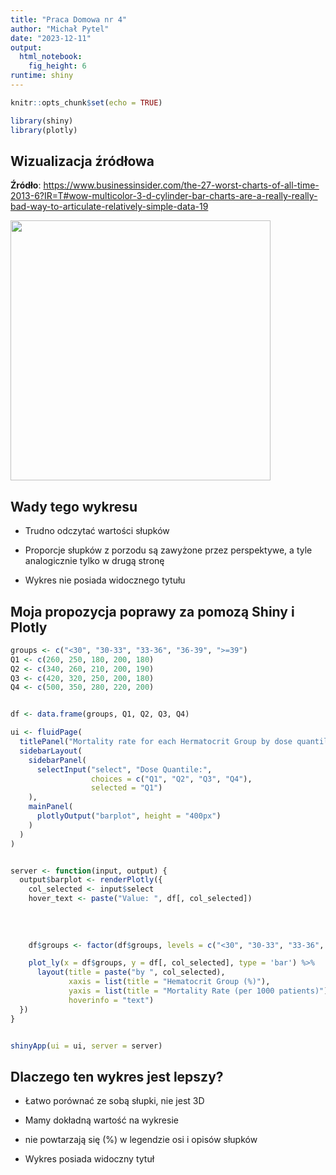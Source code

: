 ```yaml
---
title: "Praca Domowa nr 4"
author: "Michał Pytel"
date: "2023-12-11"
output: 
  html_notebook: 
    fig_height: 6
runtime: shiny
---
```


```r
knitr::opts_chunk$set(echo = TRUE)

library(shiny)
library(plotly)
```

## Wizualizacja źródłowa

**Źródło**: <https://www.businessinsider.com/the-27-worst-charts-of-all-time-2013-6?IR=T#wow-multicolor-3-d-cylinder-bar-charts-are-a-really-really-bad-way-to-articulate-relatively-simple-data-19>

![](wykres.jpg){width="416"}

## Wady tego wykresu

-   Trudno odczytać wartości słupków

-   Proporcje słupków z porzodu są zawyżone przez perspektywe, a tyle analogicznie tylko w drugą stronę

-   Wykres nie posiada widocznego tytułu

## Moja propozycja poprawy za pomozą Shiny i Plotly

```r
groups <- c("<30", "30-33", "33-36", "36-39", ">=39")
Q1 <- c(260, 250, 180, 200, 180)
Q2 <- c(340, 260, 210, 200, 190)
Q3 <- c(420, 320, 250, 200, 180)
Q4 <- c(500, 350, 280, 220, 200)


df <- data.frame(groups, Q1, Q2, Q3, Q4)

ui <- fluidPage(
  titlePanel("Mortality rate for each Hermatocrit Group by dose quantile"),
  sidebarLayout(
    sidebarPanel(
      selectInput("select", "Dose Quantile:",
                  choices = c("Q1", "Q2", "Q3", "Q4"),
                  selected = "Q1")
    ),
    mainPanel(
      plotlyOutput("barplot", height = "400px")
    )
  )
)


server <- function(input, output) {
  output$barplot <- renderPlotly({
    col_selected <- input$select
    hover_text <- paste("Value: ", df[, col_selected])
    
    
    
   
    df$groups <- factor(df$groups, levels = c("<30", "30-33", "33-36", "36-39", ">=39"))

    plot_ly(x = df$groups, y = df[, col_selected], type = 'bar') %>%
      layout(title = paste("by ", col_selected),
             xaxis = list(title = "Hematocrit Group (%)"),
             yaxis = list(title = "Mortality Rate (per 1000 patients)"),
             hoverinfo = "text")
  })
}


shinyApp(ui = ui, server = server)
```

## Dlaczego ten wykres jest lepszy?

-   Łatwo porównać ze sobą słupki, nie jest 3D

-   Mamy dokładną wartość na wykresie

-   nie powtarzają się (%) w legendzie osi i opisów słupków

-   Wykres posiada widoczny tytuł

